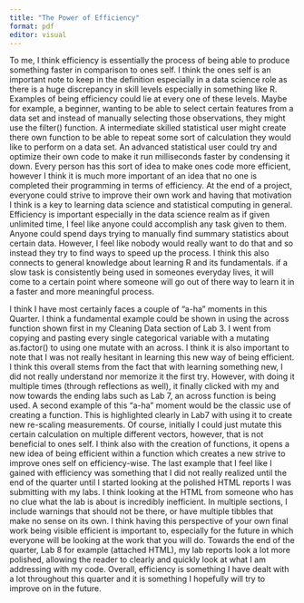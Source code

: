 ```yaml
---
title: "The Power of Efficiency"
format: pdf
editor: visual
---
```


To me, I think efficiency is essentially the process of being able to produce something faster in comparison to ones self. I think the ones self is an important note to keep in the definition especially in a data science role as there is a huge discrepancy in skill levels especially in something like R. Examples of being efficiency could lie at every one of these levels. Maybe for example, a beginner, wanting to be able to select certain features from a data set and instead of manually selecting those observations, they might use the filter() function. A intermediate skilled statistical user might create there own function to be able to repeat some sort of calculation they would like to perform on a data set. An advanced statistical user could try and optimize their own code to make it run milliseconds faster by condensing it down. Every person has this sort of idea to make ones code more efficient, however I think it is much more important of an idea that no one is completed their programming in terms of efficiency. At the end of a project, everyone could strive to improve their own work and having that motivation I think is a key to learning data science and statistical computing in general. Efficiency is important especially in the data science realm as if given unlimited time, I feel like anyone could accomplish any task given to them. Anyone could spend days trying to manually find summary statistics about certain data. However, I feel like nobody would really want to do that and so instead they try to find ways to speed up the process. I think this also connects to general knowledge about learning R and its fundamentals. if a slow task is consistently being used in someones everyday lives, it will come to a certain point where someone will go out of there way to learn it in a faster and more meaningful process.

I think I have most certainly faces a couple of "a-ha" moments in this Quarter. I think a fundamental example could be shown in using the across function shown first in my Cleaning Data section of Lab 3. I went from copying and pasting every single categorical variable with a mutating as.factor() to using one mutate with an across. I think it is also important to note that I was not really hesitant in learning this new way of being efficient. I think this overall stems from the fact that with learning something new, I did not really understand nor memorize it the first try. However, with doing it multiple times (through reflections as well), it finally clicked with my and now towards the ending labs such as Lab 7, an across function is being used. A second example of this "a-ha" moment would be the classic use of creating a function. This is highlighted clearly in Lab7 with using it to create new re-scaling measurements. Of course, initially I could just mutate this certain calculation on multiple different vectors, however, that is not beneficial to ones self. I think also with the creation of functions, it opens a new idea of being efficient within a function which creates a new strive to improve ones self on efficiency-wise. The last example that I feel like I gained with efficiency was something that I did not really realized until the end of the quarter until I started looking at the polished HTML reports I was submitting with my labs. I think looking at the HTML from someone who has no clue what the lab is about is incredibly inefficient. In multiple sections, I include warnings that should not be there, or have multiple tibbles that make no sense on its own. I think having this perspective of your own final work being visible efficient is important to, especially for the future in which everyone will be looking at the work that you will do. Towards the end of the quarter, Lab 8 for example (attached HTML), my lab reports look a lot more polished, allowing the reader to clearly and quickly look at what I am addressing with my code. Overall, efficiency is something I have dealt with a lot throughout this quarter and it is something I hopefully will try to improve on in the future.
